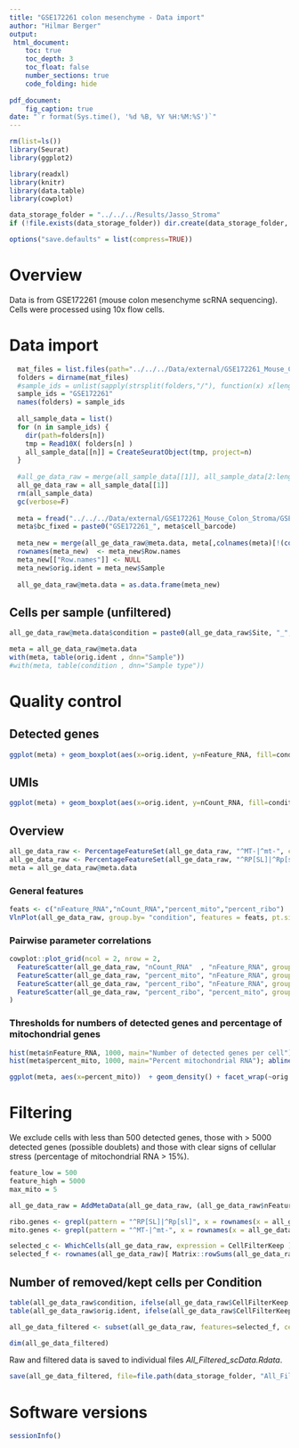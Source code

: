 ```yaml
---
title: "GSE172261 colon mesenchyme - Data import"
author: "Hilmar Berger"
output: 
 html_document:
    toc: true
    toc_depth: 3
    toc_float: false
    number_sections: true
    code_folding: hide
    
pdf_document:
    fig_caption: true
date: "`r format(Sys.time(), '%d %B, %Y %H:%M:%S')`"
---
```


```r
rm(list=ls())
library(Seurat)
library(ggplot2)

library(readxl)
library(knitr)
library(data.table)
library(cowplot)

data_storage_folder = "../../../Results/Jasso_Stroma"
if (!file.exists(data_storage_folder)) dir.create(data_storage_folder, recursive=T)

options("save.defaults" = list(compress=TRUE))

```

# Overview

Data is from GSE172261 (mouse colon mesenchyme scRNA sequencing). Cells were processed using 10x flow cells.  


# Data import

```r
  mat_files = list.files(path="../../../Data/external/GSE172261_Mouse_Colon_Stroma/CellRangerData", pattern = "*.mtx.gz", recursive = T, full.names = T)
  folders = dirname(mat_files)
  #sample_ids = unlist(sapply(strsplit(folders,"/"), function(x) x[length(x)-2] ) )
  sample_ids = "GSE172261"
  names(folders) = sample_ids
  
  all_sample_data = list()
  for (n in sample_ids) {
    dir(path=folders[n])
    tmp = Read10X( folders[n] )
    all_sample_data[[n]] = CreateSeuratObject(tmp, project=n)
  }
  
  #all_ge_data_raw = merge(all_sample_data[[1]], all_sample_data[2:length(all_sample_data)])
  all_ge_data_raw = all_sample_data[[1]]
  rm(all_sample_data)
  gc(verbose=F)
  
  meta = fread("../../../Data/external/GSE172261_Mouse_Colon_Stroma/GSE172261_metadata.tsv.gz")
  meta$bc_fixed = paste0("GSE172261_", meta$cell_barcode)
  
  meta_new = merge(all_ge_data_raw@meta.data, meta[,colnames(meta)[!(colnames(meta) %in% c("nCount_RNA","nFeature_RNA"))], with=F], by.x=0, by.y="bc_fixed", all.x=T, sort=F)
  rownames(meta_new)  <- meta_new$Row.names
  meta_new[["Row.names"]] <- NULL
  meta_new$orig.ident = meta_new$Sample
  
  all_ge_data_raw@meta.data = as.data.frame(meta_new)


```

## Cells per sample (unfiltered)

```r
all_ge_data_raw@meta.data$condition = paste0(all_ge_data_raw$Site, "_", all_ge_data_raw$Treatment)

meta = all_ge_data_raw@meta.data
with(meta, table(orig.ident , dnn="Sample"))
#with(meta, table(condition , dnn="Sample type"))

```


# Quality control

## Detected genes

```r
ggplot(meta) + geom_boxplot(aes(x=orig.ident, y=nFeature_RNA, fill=condition)) + theme(axis.text.x = element_text(angle=45, hjust=1)) + ylab("Number of detected genes") + xlab("Sample") + scale_y_log10()
```

## UMIs

```r
ggplot(meta) + geom_boxplot(aes(x=orig.ident, y=nCount_RNA, fill=condition)) + theme(axis.text.x = element_text(angle=45, hjust=1)) + ylab("Total RNA counts") + xlab("Sample") + scale_y_log10()
```


## Overview

```r
all_ge_data_raw <- PercentageFeatureSet(all_ge_data_raw, "^MT-|^mt-", col.name = "percent_mito")
all_ge_data_raw <- PercentageFeatureSet(all_ge_data_raw, "^RP[SL]|^Rp[sl]", col.name = "percent_ribo")
meta = all_ge_data_raw@meta.data
```

### General features

```r
feats <- c("nFeature_RNA","nCount_RNA","percent_mito","percent_ribo")
VlnPlot(all_ge_data_raw, group.by= "condition", features = feats, pt.size = 0.01,ncol = 2) + NoLegend()
```

### Pairwise parameter correlations

```r
cowplot::plot_grid(ncol = 2, nrow = 2, 
  FeatureScatter(all_ge_data_raw, "nCount_RNA"  , "nFeature_RNA", group.by = "condition", pt.size = .5) + guides(colour = guide_legend(override.aes = list(size=4))),
  FeatureScatter(all_ge_data_raw, "percent_mito", "nFeature_RNA", group.by = "condition", pt.size = .5) + guides(colour = guide_legend(override.aes = list(size=4))),
  FeatureScatter(all_ge_data_raw, "percent_ribo", "nFeature_RNA", group.by = "condition", pt.size = .5) + guides(colour = guide_legend(override.aes = list(size=4))),
  FeatureScatter(all_ge_data_raw, "percent_ribo", "percent_mito", group.by = "condition", pt.size = .5) + guides(colour = guide_legend(override.aes = list(size=4)))
)

```

<!-- ### Pairwise feature distribution densities -->

<!-- ```{r, fig.width=14, fig.height=10} -->
<!-- meta = as.data.table(all_ge_data_raw@meta.data) -->

<!-- ggplot(meta) + geom_density2d_filled(aes(x=nCount_RNA, y=nFeature_RNA), contour_var = "ndensity" ) + facet_wrap(~Condition) + ggtitle("nCount_RNA") -->
<!-- ggplot(meta) + geom_density2d_filled(aes(x=percent_ribo, y=nFeature_RNA), contour_var = "ndensity" ) + facet_wrap(~Condition) + ggtitle("percent ribo") -->
<!-- #ggplot(meta) + geom_density2d_filled(aes(x=percent_mito, y=nFeature_RNA), contour_var = "ndensity" ) + facet_wrap(~group) + ggtitle("percent mitochondrial") -->
<!-- ``` -->

### Thresholds for numbers of detected genes and percentage of mitochondrial genes

```r
hist(meta$nFeature_RNA, 1000, main="Number of detected genes per cell"); abline(v=c(500,5000), col="red")
hist(meta$percent_mito, 1000, main="Percent mitochondrial RNA"); abline(v=5, col="red")
```

```r
ggplot(meta, aes(x=percent_mito))  + geom_density() + facet_wrap(~orig.ident) + geom_vline(xintercept = 5,  col="red")
```


# Filtering 

We exclude cells with less than 500 detected genes, those with > 5000 detected genes (possible doublets) and those with clear signs of cellular stress (percentage of mitochondrial RNA > 15%). 

```r
feature_low = 500
feature_high = 5000
max_mito = 5

all_ge_data_raw = AddMetaData(all_ge_data_raw, (all_ge_data_raw$nFeature_RNA > feature_low) & (all_ge_data_raw$nFeature_RNA < feature_high) & (all_ge_data_raw$percent_mito < max_mito), col.name="CellFilterKeep")

ribo.genes <- grepl(pattern = "^RP[SL]|^Rp[sl]", x = rownames(x = all_ge_data_raw@assays$RNA))
mito.genes <- grepl(pattern = "^MT-|^mt-", x = rownames(x = all_ge_data_raw@assays$RNA))

selected_c <- WhichCells(all_ge_data_raw, expression = CellFilterKeep )
selected_f <- rownames(all_ge_data_raw)[ Matrix::rowSums(all_ge_data_raw) >= 2 & !(ribo.genes | mito.genes)]
```


## Number of removed/kept cells per Condition

```r
table(all_ge_data_raw$condition, ifelse(all_ge_data_raw$CellFilterKeep, "Keep","Remove") )
table(all_ge_data_raw$orig.ident, ifelse(all_ge_data_raw$CellFilterKeep, "Keep","Remove") )
```


```r
all_ge_data_filtered <- subset(all_ge_data_raw, features=selected_f, cells=selected_c)

dim(all_ge_data_filtered)
```

Raw and filtered data is saved to individual files *All_Filtered_scData.Rdata*.

```r

save(all_ge_data_filtered, file=file.path(data_storage_folder, "All_Filtered_scData.Rdata"), compress = T)
```


# Software versions

```r
sessionInfo()
```

